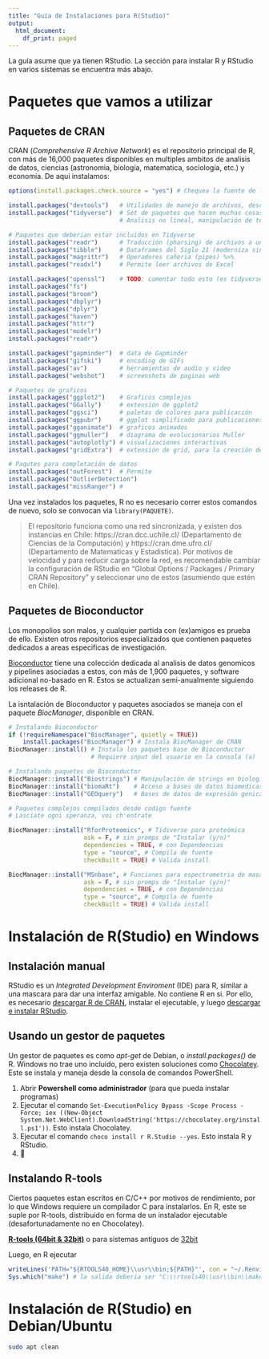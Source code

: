 ---
title: "Guia de Instalaciones para R(Studio)"
output:
  html_document:
    df_print: paged
---

La guía asume que ya tienen RStudio. La sección para instalar R y RStudio en varios sistemas se encuentra más abajo.

# Paquetes que vamos a utilizar

## Paquetes de CRAN

CRAN (_Comprehensive R Archive Network_) es el repositorio principal de R, con más de 16,000 paquetes disponibles en multiples ambitos de analisis de datos, ciencias (astronomia, biología, matematica, sociología, etc.) y economía<!-- está así a proposito -->. De aqui instalamos:

```{r Paquetes a utilizar, echo=TRUE, eval=FALSE}
options(install.packages.check.source = "yes") # Chequea la fuente de los paquetes

install.packages("devtools")   # Utilidades de manejo de archivos, descargas, etc.
install.packages("tidyverse")  # Set de paquetes que hacen muchas cosas
                               # Analisis no lineal, manipulación de texto, etc...

# Paquetes que deberian estar incluidos en Tidyverse
install.packages("readr")      # Traducción (pharsing) de archivos a una tibble
install.packages("tibble")     # Dataframes del Siglo 21 (moderniza sintaxis)
install.packages("magrittr")   # Operadores cañeria (pipes) %>%
install.packages("readxl")     # Permite leer archivos de Excel

install.packages("openssl")    # TODO: comentar todo esto (es tidyverse)
install.packages("fs")
install.packages("broom")
install.packages("dbplyr")
install.packages("dplyr")
install.packages("haven")
install.packages("httr")
install.packages("modelr")
install.packages("readr")

install.packages("gapminder")  # data de Gapminder
install.packages("gifski")     # encoding de GIFs
install.packages("av")         # herramientas de audio y video
install.packages("webshot")    # screenshots de paginas web

# Paquetes de graficos
install.packages("ggplot2")    # Graficos complejos
install.packages("GGally")     # extensión de ggplot2
install.packages("ggsci")      # paletas de colores para publicación
install.packages("ggpubr")     # ggplot simplificado para publicaciones
install.packages("gganimate")  # graficos animados
install.packages("ggmuller")   # diagrama de evolucionarios Muller
install.packages("autoplotly") # visualizaciones interactivas
install.packages("gridExtra")  # extensión de grid, para la creación de figuras

# Paqutes para completación de datos
install.packages("outForest")  # Permite 
install.packages("OutlierDetection")
install.packages("missRanger") # 
```

Una vez instalados los paquetes, R no es necesario correr estos comandos de nuevo, solo se convocan via `library(PAQUETE)`. 

> El repositorio funciona como una red sincronizada, y existen dos instancias en Chile: https://cran.dcc.uchile.cl/ (Departamento de Ciencias de la Computación) y https://cran.dme.ufro.cl/ (Departamento de Matematicas y Estadistica). 
> Por motivos de velocidad y para reducir carga sobre la red, es recomendable cambiar la configuración de RStudio en "Global Options / Packages / Primary CRAN Repository" y seleccionar uno de estos (asumiendo que estén en Chile). 

## Paquetes de Bioconductor

Los monopolios son malos, y cualquier partida con (ex)amigos es prueba de ello.
Existen otros repositorios especializados que contienen paquetes dedicados a areas especificas de investigación. 

[Bioconductor](https://bioconductor.org) tiene una colección dedicada al analisis de datos genomicos y pipelines asociadas a estos, con más de 1,900 paquetes, y software adicional no-basado en R. 
Estos se actualizan semi-anualmente siguiendo los releases de R.

La isntalación de Bioconductor y paquetes asociados se maneja con el paquete _BiocManager_, disponible en CRAN.

```{r Instalando Bioconductor, echo=TRUE, eval=FALSE}
# Instalando Bioconductor
if (!requireNamespace("BiocManager", quietly = TRUE))
    install.packages("BiocManager") # Instala BiocManager de CRAN
BiocManager::install() # Instala los paquetes base de Bioconductor
                       # Requiere input del usuario en la consola (a)
```

```{r Instalando paquetes de Bioconductor, echo=TRUE, eval=FALSE}
# Instalando paquetes de Bioconductor
BiocManager::install("Biostrings") # Manipulación de strings en biología
BiocManager::install("biomaRt")    # Acceso a bases de datos biomedicas
BiocManager::install("GEOquery")   # Bases de datos de expresión genica

# Paquetes complejos compilados desde codigo fuente
# Lasciate ogni speranza, voi ch'entrate

BiocManager::install("RforProteomics", # Tidiverse para proteómica
                     ask = F, # sin promps de "Instalar (y/n)" 
                     dependencies = TRUE, # con Dependencias
                     type = "source", # Compila de fuente
                     checkBuilt = TRUE) # Valida install

BiocManager::install("MSnbase", # Funciones para espectrometria de masas
                     ask = F, # sin promps de "Instalar (y/n)"
                     dependencies = TRUE, # con Dependencias
                     type = "source", # Compila de fuente
                     checkBuilt = TRUE) # Valida install
```

# Instalación de R(Studio) en Windows

## Instalación manual

RStudio es un _Integrated Development Enviroment_ (IDE) para R, similar a una mascara para dar una interfaz amigable.
No contiene R en si.
Por ello, es necesario [descargar R de CRAN](https://cran.r-project.org/), instalar el ejecutable, y luego [descargar e instalar RStudio](https://rstudio.com/products/rstudio/download/#download).

## Usando un gestor de paquetes

Un gestor de paquetes es como _apt-get_ de Debian, o _install.packages()_ de R. 
Windows no trae uno incluido, pero existen soluciones como [Chocolatey](https://chocolatey.org). 
Este se instala y maneja desde la consola de comandos PowerShell.

1. Abrir **Powershell como administrador** (para que pueda instalar programas)
2. Ejecutar el comando `Set-ExecutionPolicy Bypass -Scope Process -Force; iex ((New-Object System.Net.WebClient).DownloadString('https://chocolatey.org/install.ps1'))`. Esto instala Chocolatey.
3. Ejecutar el comando `choco install r R.Studio --yes`. Esto instala R y RStudio.
4. 🎉

## Instalando R-tools

Ciertos paquetes estan escritos en C/C++ por motivos de rendimiento, por lo que Windows requiere un compilador C para instalarlos.
En R, este se suple por R-tools, distribuido en forma de un instalador ejecutable (desafortunadamente no en Chocolatey). 

**[R-tools (64bit & 32bit)](https://cran.r-project.org/bin/windows/Rtools/rtools40-x86_64.exe)** 
o para sistemas antiguos de 
[32bit](https://cran.r-project.org/bin/windows/Rtools/rtools40-i686.exe)

Luego, en R ejecutar

```{r Instalando R-tools, echo=TRUE, eval=FALSE}
writeLines('PATH="${RTOOLS40_HOME}\\usr\\bin;${PATH}"', con = "~/.Renviron")
Sys.which("make") # la salida deberia ser "C:\\rtools40\\usr\\bin\\make.exe"
```


# Instalación de R(Studio) en Debian/Ubuntu
<!-- Esto existe porque el Install de Kevin tenia problemas de versión de R (3.4) -->



```{bash Purgando y reparando, echo=TRUE, eval=FALSE}
sudo apt clean 
```

<!--
# Instalación de R(Studio) como contenedor en Docker

Supongo que esto es como correr un Flatpak, pero con OS incorporado :/
-->
